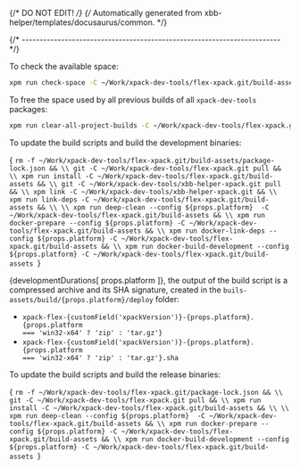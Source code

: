 {/* DO NOT EDIT! */}
{/* Automatically generated from xbb-helper/templates/docusaurus/common. */}




{/* ------------------------------------------------------------------------ */}

To check the available space:

```sh
xpm run check-space -C ~/Work/xpack-dev-tools/flex-xpack.git/build-assets
```

To free the space used by all previous builds of all `xpack-dev-tools` packages:

```sh
xpm run clear-all-project-builds -C ~/Work/xpack-dev-tools/flex-xpack.git/build-assets
```

To update the build scripts and build the development binaries:

<CodeBlock language="sh"> {
`rm -f ~/Work/xpack-dev-tools/flex-xpack.git/build-assets/package-lock.json && \\
git -C ~/Work/xpack-dev-tools/flex-xpack.git pull && \\
xpm run install -C ~/Work/xpack-dev-tools/flex-xpack.git/build-assets && \\
git -C ~/Work/xpack-dev-tools/xbb-helper-xpack.git pull && \\
xpm link -C ~/Work/xpack-dev-tools/xbb-helper-xpack.git && \\
xpm run link-deps -C ~/Work/xpack-dev-tools/flex-xpack.git/build-assets && \\
\\
xpm run deep-clean --config ${props.platform}  -C ~/Work/xpack-dev-tools/flex-xpack.git/build-assets && \\
xpm run docker-prepare --config ${props.platform} -C ~/Work/xpack-dev-tools/flex-xpack.git/build-assets && \\
xpm run docker-link-deps --config ${props.platform} -C ~/Work/xpack-dev-tools/flex-xpack.git/build-assets && \\
xpm run docker-build-development --config ${props.platform} -C ~/Work/xpack-dev-tools/flex-xpack.git/build-assets
`} </CodeBlock>

{developmentDurations[ props.platform ]}, the output of the build script is a compressed
archive and its SHA signature, created in
the <code>buils-assets/build/{props.platform}/deploy</code> folder:

* <code>xpack-flex-{customField('xpackVersion')}-{props.platform}.{props.platform === 'win32-x64' ? 'zip' : 'tar.gz'}</code>
* <code>xpack-flex-{customField('xpackVersion')}-{props.platform}.{props.platform === 'win32-x64' ? 'zip' : 'tar.gz'}.sha</code>

To update the build scripts and build the release binaries:

<CodeBlock language="sh"> {
`rm -f ~/Work/xpack-dev-tools/flex-xpack.git/package-lock.json && \\
git -C ~/Work/xpack-dev-tools/flex-xpack.git pull && \\
xpm run install -C ~/Work/xpack-dev-tools/flex-xpack.git/build-assets && \\
\\
xpm run deep-clean --config ${props.platform}  -C ~/Work/xpack-dev-tools/flex-xpack.git/build-assets && \\
xpm run docker-prepare --config ${props.platform} -C ~/Work/xpack-dev-tools/flex-xpack.git/build-assets && \\
xpm run docker-build-development --config ${props.platform} -C ~/Work/xpack-dev-tools/flex-xpack.git/build-assets
`} </CodeBlock>
